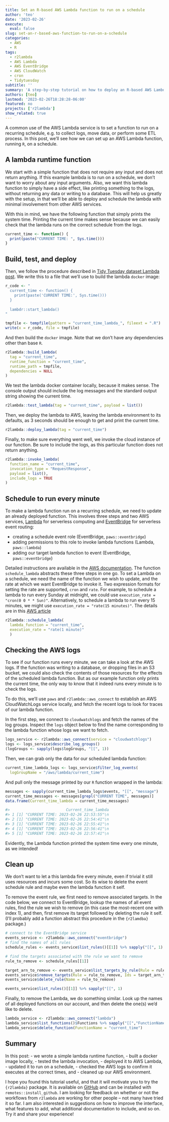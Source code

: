 ```yaml
---
title: Set an R-based AWS Lambda function to run on a schedule
author: 'teo'
date: '2023-02-26'
execute:
  eval: false
slug: set-an-r-based-aws-function-to-run-on-a-schedule
categories:
  - AWS
  - R
tags:
  - r2lambda
  - AWS Lambda
  - AWS EventBridge
  - AWS CloudWatch
  - cron
  - Tidytuesday
subtitle: ''
summary: 'A step-by-step tutorial on how to deploy an R-based AWS Lambda function, how to set it to run on a recurring schedule, how to validate that the execution happens on schedule, and how to clean up. All from the R console.'
authors: [teo]
lastmod: '2023-02-26T18:28:28-06:00'
featured: no
projects: ['r2lambda']
show_related: true
---
```


A common use of the AWS Lambda service is to set a function to run on a 
recurring schedule, e.g. to collect logs, move data, or perform some ETL process.
In this post, we'll see how we can set up an AWS Lambda function, running `R`, on 
a schedule.

## A lambda runtime function

We start with a simple function that does not require any input and does not return
anything. If this example lambda is to run on a schedule, we don't want to worry
about any input arguments. Also, we want this lambda function to simply have a 
side effect, like printing something to the logs, without returning any data or writing
to a database. This will help us greatly with the setup, in that we'll be able to deploy 
and schedule the lambda with minimal involvement from other AWS services.

With this in mind, we have the following function that simply prints the system time.
Printing the current time makes sense because we can easily check that the lambda runs
on the correct schedule from the logs.

```r
current_time <- function() {
  print(paste("CURRENT TIME: ", Sys.time()))
}
```

## Build, test, and deploy

Then, we follow the procedure described in [Tidy Tuesday dataset Lambda post](/post/an-r-aws-lambda-function-to-download-tidytuesday-datasets/).
We write this to a file that we'll use to build the lambda `docker` image:

```r
r_code <- "
  current_time <- function() {
    print(paste('CURRENT TIME:', Sys.time()))
  }
  
  lambdr::start_lambda()
"

tmpfile <- tempfile(pattern = "current_time_lambda_", fileext = ".R")
write(x = r_code, file = tmpfile)
```

And then build the `docker` image. Note that we don't have any dependencies other 
than base `R`.

```r
r2lambda::build_lambda(
  tag = "current_time",
  runtime_function = "current_time",
  runtime_path = tmpfile,
  dependencies = NULL
)
```

We test the lambda docker container locally, because it makes sense. The console 
output should include the log messages and the standard output string showing the
current time.

```r
r2lambda::test_lambda(tag = "current_time", payload = list())
```

Then, we deploy the lambda to AWS, leaving the lambda environment to its defaults, 
as 3 seconds should be enough to get and print the current time.

```r
r2lambda::deploy_lambda(tag = "current_time")
```

Finally, to make sure everything went well, we invoke the cloud instance of our 
function. Be sure to include the logs, as this particular function does not return 
anything. 

```r
r2lambda::invoke_lambda(
  function_name = "current_time",
  invocation_type = "RequestResponse",
  payload = list(),
  include_logs = TRUE
)
```

## Schedule to run every minute

To make a lambda function run on a recurring schedule, we need to update an already 
deployed function. This involves three steps and two AWS services, [Lambda](https://aws.amazon.com/lambda/) 
for serverless computing and [EventBridge](https://aws.amazon.com/eventbridge/) 
for serverless event routing:

- creating a schedule event role (EventBridge, `paws::eventbridge`)
- adding permissions to this role to invoke lambda functions (Lambda, `paws::lambda`)
- adding our target lambda function to event (EventBridge, `paws::eventbridge`)

Detailed instructions are available in the [AWS documentation](https://docs.aws.amazon.com/eventbridge/latest/userguide/eb-run-lambda-schedule.html).
The function `schedule_lambda` abstracts these three steps in one go. To set a Lambda 
on a schedule, we need the name of the function we wish to update, and the rate at which
we want EventBridge to invoke it. Two expression formats for setting the rate are supported, 
`cron` and `rate`. For example, to schedule a lambda to run every Sunday at midnight, 
we could use `execution_rate = "cron(0 0 * * Sun)"`. Alternatively, to schedule a lambda
to run every 15 minutes, we might use `execution_rate = "rate(15 minutes)"`. The details are
in this [AWS article](https://docs.aws.amazon.com/eventbridge/latest/userguide/eb-create-rule-schedule.html)

```r
r2lambda::schedule_lambda(
  lambda_function = "current_time", 
  execution_rate = "rate(1 minute)"
  )
```

## Checking the AWS logs

To see if our function runs every minute, we can take a look at the AWS logs. If the 
function was writing to a database, or dropping files in an S3 bucket, we could also check 
the contents of those resources for the effects of the scheduled lambda function. But as
our example function only prints the current time, the only way to know that it indeed runs
every minute is to check the logs.

To do this, we'll use `paws` and `r2lambda::aws_connect` to establish an AWS CloudWatchLogs
service locally, and fetch the recent logs to look for traces of our lambda function.

In the first step, we connect to `cloudwatchlogs` and fetch the names of the log groups.
Inspect the `logs` object below to find the name corresponding to the lambda function
whose logs we want to fetch.

```r
logs_service <- r2lambda::aws_connect(service = "cloudwatchlogs")
logs <- logs_service$describe_log_groups()
(logGroups <- sapply(logs$logGroups, "[[", 1))
```

Then, we can grab only the data for our scheduled lambda function:

```r
current_time_lambda_logs <- logs_service$filter_log_events(
  logGroupName = "/aws/lambda/current_time")
```

And pull only the message printed by our `R` function wrapped in the lambda:

```r
messages <- sapply(current_time_lambda_logs$events, "[[", "message")
current_time_messages <- messages[grepl("CURRENT TIME", messages)]
data.frame(Current_time_lambda = current_time_messages)

#>                         Current_time_lambda
#> 1 [1] "CURRENT TIME: 2023-02-26 22:53:55"\n
#> 2 [1] "CURRENT TIME: 2023-02-26 22:54:41"\n
#> 3 [1] "CURRENT TIME: 2023-02-26 22:55:41"\n
#> 4 [1] "CURRENT TIME: 2023-02-26 22:56:41"\n
#> 5 [1] "CURRENT TIME: 2023-02-26 22:57:41"\n

```

Evidently, the Lambda function printed the system time every one minute, as we 
intended!

## Clean up

We don't want to let a this lambda fire every minute, even if trivial it still 
uses resources and incurs some cost. So its wise to delete the event schedule 
rule and maybe even the lambda function it self.

To remove the event rule, we first need to remove associated targets. In the code
below, we connect to EventBridge, lookup the names of all event rules, find the
rule we wish to remove (in this case the most-recent one with index 1), and then,
first remove its target followed by deleting the rule it self. (I'll probably
add a function abstract this procedure in the `{r2lamdba}` package.)

```r
# connect to the EventBridge service
events_service <- r2lambda::aws_connect("eventbridge")
# find the names of all rules 
schedule_rules <- events_service$list_rules()[[1]] %>% sapply("[[", 1)

# find the targets associated with the rule we want to remove
rule_to_remove <- schedule_rules[[1]]

target_arn_to_remove <- events_service$list_targets_by_rule(Rule = rule_to_remove)$Targets[[1]]$Id
events_service$remove_targets(Rule = rule_to_remove, Ids = target_arn_to_remove)
events_service$delete_rule(Name = rule_to_remove)

events_service$list_rules()[[1]] %>% sapply("[[", 1)

```

Finally, to remove the Lambda, we do something similar. Look up the names of all
deployed functions on our account, and then delete the one(s) we'd like to delete.

```r
lambda_service <- r2lambda::aws_connect("lambda")
lambda_service$list_functions()$Functions %>% sapply("[[","FunctionName")
lambda_service$delete_function(FunctionName = "current_time")
```

## Summary

In this post: 
  - we wrote a simple lambda runtime function, 
  - built a docker image locally,
  - tested the lambda invocation, 
  - deployed it to AWS Lambda, 
  - updated it to run on a schedule,
  - checked the AWS logs to confirm it executes at the correct times, and 
  - cleaned up our AWS environment. 

I hope you found this tutorial useful, and that it will motivate you to try the `{r2lambda}` 
package. It is available on [GitHub](https://github.com/discindo/r2lambda) and can 
be installed with `remotes::install_github`. I am looking for feedback on whether or 
not the workflows from `r2lambda` are working for other people -- not many have 
tried it so far. I am also interested in suggestions on how to 
improve the interface, what features to add, what additional documentation to include, 
and so on. Try it and share your experience!


